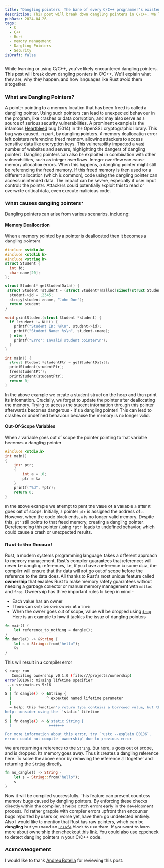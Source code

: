 ```yaml
---
title: "Dangling pointers: The bane of every C/C++ programmer's existence?"
description: This post will break down dangling pointers in C/C++. We'll explain what they are, why they happen, and how languages like Rust avoid them altogether.
pubDate: 2024-04-26
tags: 
  - C
  - C++
  - Rust
  - Memory Management
  - Dangling Pointers
  - Security
isDraft: false
---
```


While learning or using C/C++, you've likely encountered dangling pointers. This post will break down dangling pointers in C/C++. We'll explain what they are, why they happen, and how languages like Rust avoid them altogether.

### What are Dangling Pointers?
 A pointer pointing to a memory location that has been freed is called a dangling pointer. Using such pointers can lead to unexpected behaviour in the program, like crashes or data corruption, and may also serve as a source of serious security vulnerabilities. A prominent example is the infamous  [Heartbleed](https://en.wikipedia.org/wiki/Heartbleed) bug (2014) in the OpenSSL cryptographic library. This bug was caused, in part, by dangling pointers. A memory deallocation error left pointers referencing freed memory, allowing attackers to access sensitive data like encryption keys. This vulnerability impacted a vast number of websites and servers, highlighting the dangers of dangling pointers. Dangling pointers can also be exploited in combination with other vulnerabilities, such as integer overflows. Integer overflow can cause memory allocation errors. When this happens, a dangling pointer might still be referencing the freed memory. If this freed memory is then used for a different allocation (which is common), code using the dangling pointer can access unintended data. The impact can be severe, especially if user input controls the pointer. Attackers could potentially exploit this to read or overwrite critical data, even execute malicious code.
### What causes dangling pointers?
Dangling pointers can arise from various scenarios, including:
#### Memory Deallocation

When a memory pointed by a pointer is deallocated then it becomes a dangling pointers.
```c
#include <stdio.h>
#include <stdlib.h>
#include <string.h>
struct Student {
  int id;
  char name[20];
};

struct Student* getStudentData() {
 struct Student *student = (struct Student*)malloc(sizeof(struct Student));
  student->id = 12345;
  strcpy(student->name, "John Doe");
  return student;
}

void printStudent(struct Student *student) {
  if (student != NULL) {
    printf("Student ID: %d\n", student->id);
    printf("Student Name: %s\n", student->name);
  } else {
    printf("Error: Invalid student pointer\n");
  }
}

int main() {
  struct Student *studentPtr = getStudentData();
  printStudent(studentPtr);
  free(studentPtr);
  printStudent(studentPtr);
  return 0;
}
``` 
In the above example we create a student struct on the heap and then print its information. Crucially, we forget to update the pointer after deallocating the memory. Trying to access the student information through this pointer afterwards becomes dangerous - it's a dangling pointer! This can lead to crashes or undefined behaviour because the memory is no longer valid.
####  Out-Of-Scope Variables
When a variable goes out of scope the pointer pointing to that variable becomes a dangling pointer. 
```c
#include <stdio.h>
int main()
{
	int* ptr;
	{
		int a = 10;
		ptr = &a;
	}
	printf("%d", *ptr);
	return 0;
}
```
 In the above example we attempt to print the value of a variable `a` after it goes out of scope. Initially, a pointer `ptr` is assigned the address of `a`. However, when the code block ends, `a` is no longer valid memory. Despite this, `ptr` still points to that freed memory, creating a dangling pointer. Dereferencing this pointer (using `*ptr`) leads to undefined behavior, which could cause a crash or unexpected results.
### Rust to the Rescue!
Rust, a modern systems programming language, takes a different approach to memory management. Rust's compiler guarantees that references will never be dangling references, i.e, if you have a reference to some data, the compiler will ensure that the data will not go out of scope before the reference to the data does.
All thanks to Rust's most unique feature called **ownership** that enables Rust to make memory safety guarantees without needing a garbage collector or manual memory management with `malloc` and `free`.
Ownership has three important rules to keep in mind - 
- Each value has an owner
- There can only be one owner at a time
- When the owner goes out of scope, value will be dropped using [`drop`](https://doc.rust-lang.org/std/ops/trait.Drop.html#tymethod.drop)
Here is an example to how it tackles the issue of dangling pointers
```rust
fn main() {
    let reference_to_nothing = dangle();
}
fn dangle() -> &String {
    let s = String::from("hello");
    &s
}
```
This will result in a compiler error
```bash
$ cargo run
   Compiling ownership v0.1.0 (file:///projects/ownership)
error[E0106]: missing lifetime specifier
 --> src/main.rs:5:16
  |
5 | fn dangle() -> &String {
  |                ^ expected named lifetime parameter
  |
  = help: this function's return type contains a borrowed value, but there is no value for it to be borrowed from
help: consider using the `'static` lifetime
  |
5 | fn dangle() -> &'static String {
  |                 +++++++

For more information about this error, try `rustc --explain E0106`.
error: could not compile `ownership` due to previous error
```

We are returning a reference to the `String`. But here, `s` goes out of scope, and is dropped. Its memory goes away. Thus it creates a dangling reference here. To solve the above error by removing the reference all together and returning the `String` directly.
```rust
fn no_dangle() -> String {
    let s = String::from("hello");
    s
}
```
Now it will be compiled successfully. This feature can prevent countless memory bugs caused by dangling pointers. By enforcing these checks directly within the compiler, it helps catch errors early in the development process. I'd rather grapple with compiler errors upfront than encounter bugs reported by users or, worse yet, have them go undetected entirely.
Also I would like to mention that Rust has raw pointers, which can be __dangling__ but you need an [`unsafe`](https://doc.rust-lang.org/book/ch19-01-unsafe-rust.html) block to use them.
If you want to learn more about ownership then checkout this [link](https://doc.rust-lang.org/book/ch04-01-what-is-ownership.html).
You could also use [cppcheck](http://cppcheck.sourceforge.net/) to detect dangling pointers in your C/C++ code.
### Acknowledgement
I would like to thank [Andreu Botella](https://github.com/andreubotella/) for reviewing this post.
